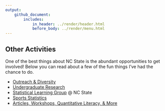 ```yaml
---
output: 
    github_document:
        includes: 
            in_header: ../render/header.html
            before_body: ../render/menu.html
---
```


## Other Activities

One of the best things about NC State is the abundant opportunities to get involved! Below you can read about a few of the fun things I've had the chance to do.

- [Outreach & Diversity](OutreachDiversity.html)
- [Undergraduate Research](UndergradResearch.html)
- [Statistical Learning Group](StatisticalLearningGroup.html) @ NC State
- [Sports Statistics](SportsStats.html)
- [Articles, Workshops, Quantitative Literacy, & More](ArticlesWorkshops.html)

